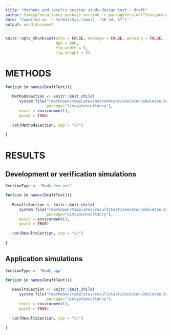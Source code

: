 ```yaml
---
title: "Methods and results section study-design text - draft"
author: SimcypConsultancy package version `r packageVersion("SimcypConsultancy")`
date: "Compiled on `r format(Sys.time(), '%B %d, %Y')`"
output: word_document
---
```


```r

knitr::opts_chunk$set(echo = FALSE, message = FALSE, warning = FALSE, 
                      dpi = 600, 
                      fig.width = 6, 
                      fig.height = 5)

```

# METHODS

```r

for(sim in names(DraftText)){
   
   MethodsSection <- knitr::knit_child(
      system.file("rmarkdown/templates/methodstext/skeleton/skeleton.Rmd",
                  package="SimcypConsultancy"), 
      envir = environment(), 
      quiet = TRUE)
   
   cat(MethodsSection, sep = "\n")
   
}

```


# RESULTS

## Development or verification simulations 

```r

SectionType <- "Body_dev_ver"

for(sim in names(DraftText)){
   
   ResultsSection <- knitr::knit_child(
      system.file("rmarkdown/templates/resultstext/skeleton/skeleton.Rmd",
                  package="SimcypConsultancy"), 
      envir = environment(), 
      quiet = TRUE)
   
   cat(ResultsSection, sep = "\n")
   
}

```

## Application simulations 

```r

SectionType <- "Body_app"

for(sim in names(DraftText)){
   
   ResultsSection <- knitr::knit_child(
      system.file("rmarkdown/templates/resultstext/skeleton/skeleton.Rmd",
                  package="SimcypConsultancy"), 
      envir = environment(), 
      quiet = TRUE)
   
   cat(ResultsSection, sep = "\n")
   
}

```


